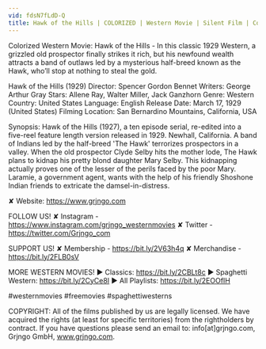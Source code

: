 ```yaml
---
vid: fdsN7fLdD-Q
title: Hawk of the Hills | COLORIZED | Western Movie | Silent Film | Cowboys
---
```


Colorized Western Movie: Hawk of the Hills - In this classic 1929 Western, a grizzled old prospector finally strikes it rich, but his newfound wealth attracts a band of outlaws led by a mysterious half-breed known as the Hawk, who’ll stop at nothing to steal the gold.

Hawk of the Hills (1929)
Director: Spencer Gordon Bennet
Writers: George Arthur Gray
Stars: Allene Ray, Walter Miller, Jack Ganzhorn
Genre: Western
Country: United States
Language: English
Release Date: March 17, 1929 (United States)
Filming Location: San Bernardino Mountains, California, USA

Synopsis:
Hawk of the Hills (1927), a ten episode serial, re-edited into a five-reel feature length version released in 1929. Newhall, California. A band of Indians led by the half-breed 'The Hawk' terrorizes prospectors in a valley. When the old prospector Clyde Selby hits the mother lode, The Hawk plans to kidnap his pretty blond daughter Mary Selby. This kidnapping actually proves one of the lesser of the perils faced by the poor Mary. Laramie, a government agent, wants with the help of his friendly Shoshone Indian friends to extricate the damsel-in-distress.

✘ Website: https://www.grjngo.com

FOLLOW US!
✘ Instagram - https://www.instagram.com/grjngo_westernmovies
✘ Twitter - https://twitter.com/Grjngo_com

SUPPORT US!
✘ Membership - https://bit.ly/2V63h4q
✘ Merchandise - https://bit.ly/2FLB0sV

MORE WESTERN MOVIES! 
► Classics: https://bit.ly/2CBLt8c 
► Spaghetti Western: https://bit.ly/2CyCe8I 
► All Playlists: https://bit.ly/2EOOfIH 

#westernmovies #freemovies #spaghettiwesterns

COPYRIGHT: All of the films published by us are legally licensed. We have acquired the rights (at least for specific territories) from the rightholders by contract. If you have questions please send an email to: info[at]grjngo.com, Grjngo GmbH, www.grjngo.com.